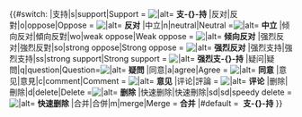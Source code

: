 {{#switch:{{{1|}}}
<!--一般讨论类-->
|支持|s|support|Support = [[File:Symbol support vote.svg|{{{size|20px}}}|alt=]] '''支-{}-持'''
|反对|反對|o|oppose|Oppose = [[File:Symbol_oppose_vote.svg|{{{size|20px}}}|alt=]] '''反对'''
|中立|n|neutral|Neutral =[[Image:Symbol neutral vote.svg|{{{size|20px}}}|alt=]] '''中立'''
|倾向反对|傾向反對|wo|weak oppose|Weak oppose = [[File:Weak Oppose.png|{{{size|20px}}}|alt=]] '''倾向反对'''
|强烈反对|強烈反對|so|strong oppose|Strong oppose = [[File:Symbol oppose vote oversat.svg|{{{size|20px}}}|alt=]] '''强烈反对'''
|强烈支持|強烈支持|ss|strong support|Strong support = [[File:Symbol_strong_support_vote.svg|{{{size|20px}}}|alt=]] '''强烈支-{}-持'''
|疑问|疑問|q|question|Question=[[File:Symbol question.svg|{{{size|20px}}}|alt=]] '''疑問'''
|同意|a|agree|Agree = [[File:Symbol confirmed.svg|{{{size|20px}}}|alt=]] '''同意'''
|意见|意見|c|comment|Comment = [[File:Pictogram voting comment.svg|{{{size|20px}}}|alt=]] '''意见'''
|评论|評論 = [[File:Pictogram voting comment.svg|{{{size|20px}}}|alt=]] '''评论'''
<!--页面存废讨论类-->
|删除|刪除|d|delete|Delete =[[File:Symbol delete vote.svg|{{{size|20px}}}|alt=]] '''删除'''
|快速删除|快速刪除|sd|sd|speedy delete =[[File:Symbol_speedy_delete_vote.svg|{{{size|20px}}}|alt=]] '''快速删除'''
|合并|合併|m|merge|Merge =[[Image:Symbol merge vote.svg|{{{size|20px}}}]] '''合并'''
<!--预设-->
|#default = [[File:Symbol support vote.svg|alt=|{{{size|20px}}}]] '''支-{}-持'''
}}<noinclude>{{Documentation}}</noinclude>